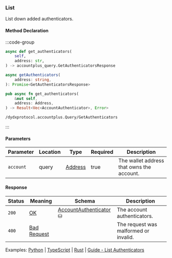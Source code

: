 ### List

List down added authenticators.

#### Method Declaration

:::code-group

```python [Python]
async def get_authenticators(
    self,
    address: str,
) -> accountplus_query.GetAuthenticatorsResponse
```

```typescript [TypeScript]
async getAuthenticators(
    address: string,
): Promise<GetAuthenticatorsResponse>
```

```rust [Rust]
pub async fn get_authenticators(
    &mut self,
    address: Address,
) -> Result<Vec<AccountAuthenticator>, Error>
```

```url [API]
/dydxprotocol.accountplus.Query/GetAuthenticators
```

:::

#### Parameters

| Parameter           | Location | Type               | Required    | Description                                                           |
| ------------------- | -------- | ------------------ | ----------- | --------------------------------------------------------------------- |
| `account`           | query    | [Address]          | true        | The wallet address that owns the account.                             |

#### Response

| Status | Meaning       | Schema                          | Description                           |
| ------ | ------------- | ------------------------------- | ------------------------------------- |
| `200`  | [OK]          | [AccountAuthenticator] ⛁        | The account authenticators.           |
| `400`  | [Bad Request] |                                 | The request was malformed or invalid. |

Examples: [Python] | [TypeScript] | [Rust] | [Guide - List Authenticators]

[Python]: https://github.com/dydxprotocol/v4-clients/blob/3e8c7e1b960291b7ef273962d374d9934a5c4d33/v4-client-py-v2/examples/authenticator_management.py#L62
[TypeScript]: https://github.com/dydxprotocol/v4-clients/blob/3e8c7e1b960291b7ef273962d374d9934a5c4d33/v4-client-py-v2/examples/authenticator_management.py#L62
[Rust]: https://github.com/dydxprotocol/v4-clients/blob/3e8c7e1b960291b7ef273962d374d9934a5c4d33/v4-client-rs/client/examples/authenticator.rs#L93
[Guide - List Authenticators]: ../../interaction/permissioned-keys#list-authenticators

[Address]: /types/address
[OK]: /types/ok
[AccountAuthenticator]: /types/account_authenticator
[Bad Request]: /types/bad-request
